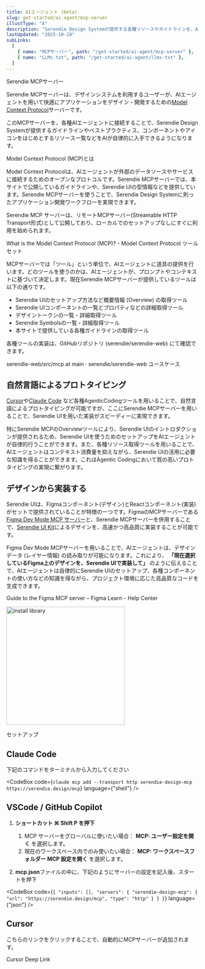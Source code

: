 ```yaml
---
title: AIエージェント (beta)
slug: get-started/ai-agent/mcp-server
illustType: "A"
description: "Serendie Design Systemが提供する各種リソースやガイドラインを、AIエージェントから活用するための仕組みを紹介します。"
lastUpdated: "2025-10-28"
subLinks:
  [
    { name: "MCPサーバー", path: "/get-started/ai-agent/mcp-server" },
    { name: "LLMs.txt", path: "/get-started/ai-agent/llms-txt" },
  ]
---
```



<PageSection>
  <PageHeadLine number={0}>Serendie MCPサーバー</PageHeadLine>

Serendie MCPサーバーは、デザインシステムを利用するユーザーが、AIエージェントを用いて快適にアプリケーションをデザイン・開発するための<a href="https://modelcontextprotocol.io/introduction" target="_blank">Model Context Protocol</a>サーバーです。

このMCPサーバーを、各種AIエージェントに接続することで、Serendie Design Systemが提供するガイドラインやベストプラクティス、コンポーネントやアイコンをはじめとするリソース一覧などをAIが自律的に入手できるようになります。

</PageSection>

<PageSection>
  <PageHeadLine number={1}>Model Context Protocol (MCP)とは</PageHeadLine>

Model Context Protocolは、AIエージェントが外部のデータソースやサービスに接続するためのオープンなプロトコルです。Serendie MCPサーバーでは、本サイトで公開しているガイドラインや、Serendie UIの型情報などを提供しています。Serendie MCPサーバーを使うことで、Serendie Design Systemに則ったアプリケーション開発ワークフローを実現できます。

Serendie MCP サーバーは、リモートMCPサーバー(Streamable HTTP Transport形式)として公開しており、ローカルでのセットアップなしにすぐに利用を始められます。

<PageARef href="https://modelcontextprotocol.io/docs/getting-started/intro">
  What is the Model Context Protocol (MCP)? - Model Context Protocol
</PageARef>

</PageSection>

<PageSection>
  <PageHeadLine number={2}>ツールセット</PageHeadLine>

MCPサーバーでは「ツール」という単位で、AIエージェントに道具の提供を行います。どのツールを使うのかは、AIエージェントが、プロンプトやコンテキストに基づいて決定します。現在Serendie MCPサーバーが提供しているツールは以下の通りです。

- Serendie UIのセットアップ方法など概要情報 (Overview) の取得ツール
- Serendie UIコンポーネントの一覧とプロパティなどの詳細取得ツール
- デザイントークンの一覧・詳細取得ツール
- Serendie Symbolsの一覧・詳細取得ツール
- 本サイトで提供している各種ガイドラインの取得ツール

各種ツールの実装は、GitHubリポジトリ (serendie/serendie-web) にて確認できます。

<PageARef href="https://github.com/serendie/serendie-web/tree/main/src/mcp">
  serendie-web/src/mcp at main · serendie/serendie-web
</PageARef>

</PageSection>

<PageSection>
  <PageHeadLine number={3}>ユースケース</PageHeadLine>

## 自然言語によるプロトタイピング

[Cursor](https://cursor.com/ja)や[Claude Code](https://docs.claude.com/ja/docs/claude-code/overview)
など各種AgenticCodingツールを用いることで、自然言語によるプロトタイピングが可能ですが、ここにSerendie MCPサーバーを用いることで、Serendie UIを用いた実装がスピーディーに実現できます。

特にSerendie MCPのOverviewツールにより、Serendie UIのイントロダクションが提供されるため、Serendie UIを使うためのセットアップをAIエージェントが自律的行うことができます。また、各種リソース取得ツールを用いることで、AIエージェントはコンテキスト消費量を抑えながら、Serendie UIの活用に必要な知識を得ることができます。これはAgentic Codingにおいて質の高いプロトタイピングの実現に繋がります。

## デザインから実装する

Serendie UIは、Figmaコンポーネント(デザイン)とReactコンポーネント(実装) がセットで提供されていることが特徴の一つです。FigmaのMCPサーバーである<a href="https://help.figma.com/hc/en-us/articles/32132100833559-Guide-to-the-Figma-MCP-server" target="_blank">Figma Dev Mode MCP サーバー</a>と、Serendie MCPサーバーを併用することで、<a href="https://serendie.design/get-started/design/" target="_blank">Serendie UI Kit</a>によるデザインを、高速かつ高品質に実装することが可能です。

Figma Dev Mode MCPサーバーを用いることで、AIエージェントは、デザインデータ (レイヤー情報) の読み取りが可能になります。これにより、 **「現在選択しているFigma上のデザインを、Serendie UIで実装して」** のように伝えることで、AIエージェントは自律的にSerendie UIのセットアップ、各種コンポーネントの使い方などの知識を得ながら、プロジェクト環境に応じた高品質なコードを生成できます。

<PageARef href="https://help.figma.com/hc/en-us/articles/32132100833559-Guide-to-the-Figma-MCP-server">
  Guide to the Figma MCP server – Figma Learn - Help Center
</PageARef>

<p>
  <img
    src="/assets/pages/getstarted/getstarted-aiagent-mcpserver-1.avif"
    width="310"
    alt="install library"
  />
</p>

</PageSection>

<PageSection>
  <PageHeadLine number={4}>セットアップ</PageHeadLine>

## Claude Code

下記のコマンドをターミナルから入力してください

<CodeBox
  code={`claude mcp add --transport http serendie-design-mcp https://serendie.design/mcp`}
  language={"shell"}
/>

## VSCode / GitHub Copilot

1. **ショートカット ⌘ Shift P を押下**
   1. MCP サーバーをグローバルに使いたい場合： **MCP: ユーザー設定を開く** を選択します。
   2. 現在のワークスペース内でのみ使いたい場合： **MCP: ワークスペースフォルダー MCP 設定を開く** を選択します。

2. **mcp.json**ファイルの中に、下記のようにサーバーの設定を記入後、スタートを押下

<CodeBox
  code={`{
    "inputs": [],
    "servers": {
      "serendie-design-mcp": {
        "url": "https://serendie.design/mcp",
        "type": "http"
      }
    }
}`}
  language={"json"}
/>

## Cursor

こちらのリンクをクリックすることで、自動的にMCPサーバーが追加されます。

<PageARef href="https://cursor.com/ja/install-mcp?name=serendie-design-mcp&config=eyJ1cmwiOiJodHRwczovL3NlcmVuZGllLmRlc2lnbi9tY3AifQ%3D%3D">
  Cursor Deep Link
</PageARef>

</PageSection>
